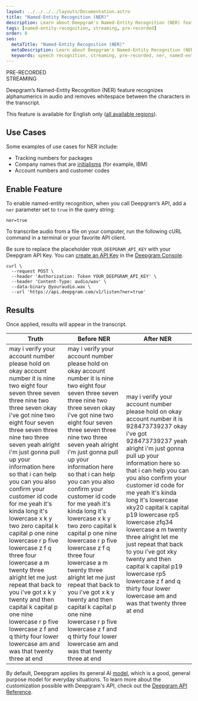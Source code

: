 ---
layout: ../../../../layouts/Documentation.astro
title: "Named-Entity Recognition (NER)"
description: Learn about Deepgram's Named-Entity Recognition (NER) feature, which recognizes alphanumerics in audio and removes whitespace between the characters in the transcript.
tags: [named-entity-recognition, streaming, pre-recorded]
order: 8
seo:
  metaTitle: "Named-Entity Recognition (NER)"
  metaDescription: Learn about Deepgram's Named-Entity Recognition (NER) feature, which recognizes alphanumerics in audio and removes whitespace between the characters in the transcript.
  keywords: speech recognition, streaming, pre-recorded, ner, named-entity recognition, named entity, alphanumerics
---

<div class="badge">PRE-RECORDED</div>
<div class="badge">STREAMING</div>

Deepgram’s Named-Entity Recognition (NER) feature recognizes alphanumerics in audio and removes whitespace between the characters in the transcript.

<Alert type="warning">

This feature is available for English only ([all available regions](/documentation/features/language/#enable-feature)).

</Alert>

## Use Cases

Some examples of use cases for NER include:

- Tracking numbers for packages
- Company names that are [initialisms](/documentation/glossary/#I) (for example, IBM)
- Account numbers and customer codes

## Enable Feature

To enable named-entity recognition, when you call Deepgram’s API, add a `ner` parameter set to `true` in the query string:

`ner=true`

To transcribe audio from a file on your computer, run the following cURL command in a terminal or your favorite API client.

<Alert type="info">

Be sure to replace the placeholder `YOUR_DEEPGRAM_API_KEY` with your Deepgram API Key. You can [create an API Key](/documentation/getting-started/authentication/#create-an-api-key) in the [Deepgram Console](https://console.deepgram.com).

</Alert>

<CodeGroup title="curl">

<CodeBlock label="curl" active>

```curl
curl \
  --request POST \
  --header 'Authorization: Token YOUR_DEEPGRAM_API_KEY' \
  --header 'Content-Type: audio/wav' \
  --data-binary @youraudio.wav \
  --url 'https://api.deepgram.com/v1/listen?ner=true'
```

</CodeBlock>

</CodeGroup>

## Results

Once applied, results will appear in the transcript.

| Truth                                                                                                                                                                                                                                                                                                                                                                                                                                                                                                                                                                                                                                                                                                                                | Before NER                                                                                                                                                                                                                                                                                                                                                                                                                                                                                                                                                                                                                                                                                                                           | After NER                                                                                                                                                                                                                                                                                                                                                                                                                                                                                                                                                                      |
| ------------------------------------------------------------------------------------------------------------------------------------------------------------------------------------------------------------------------------------------------------------------------------------------------------------------------------------------------------------------------------------------------------------------------------------------------------------------------------------------------------------------------------------------------------------------------------------------------------------------------------------------------------------------------------------------------------------------------------------ | ------------------------------------------------------------------------------------------------------------------------------------------------------------------------------------------------------------------------------------------------------------------------------------------------------------------------------------------------------------------------------------------------------------------------------------------------------------------------------------------------------------------------------------------------------------------------------------------------------------------------------------------------------------------------------------------------------------------------------------ | ------------------------------------------------------------------------------------------------------------------------------------------------------------------------------------------------------------------------------------------------------------------------------------------------------------------------------------------------------------------------------------------------------------------------------------------------------------------------------------------------------------------------------------------------------------------------------ |
| may i verify your account number please hold on okay account number it is nine two eight four seven three seven three nine two three seven okay i've got nine two eight four seven three seven three nine two three seven yeah alright i'm just gonna pull up your information here so that i can help you can you also confirm your customer id code for me yeah it's kinda long it's lowercase x k y two zero capital k capital p one nine lowercase r p five lowercase z f q three four lowercase a m twenty three alright let me just repeat that back to you i've got x k y twenty and then capital k capital p one nine lowercase r p five lowercase z f and q thirty four lower lowercase am and was that twenty three at end | may i verify your account number please hold on okay account number it is nine two eight four seven three seven three nine two three seven okay i've got nine two eight four seven three seven three nine two three seven yeah alright i'm just gonna pull up your information here so that i can help you can you also confirm your customer id code for me yeah it's kinda long it's lowercase x k y two zero capital k capital p one nine lowercase r p five lowercase z f q three four lowercase a m twenty three alright let me just repeat that back to you i've got x k y twenty and then capital k capital p one nine lowercase r p five lowercase z f and q thirty four lower lowercase am and was that twenty three at end | may i verify your account number please hold on okay account number it is 928473739237 okay i've got 928473739237 yeah alright i'm just gonna pull up your information here so that i can help you can you also confirm your customer id code for me yeah it's kinda long it's lowercase xky20 capital k capital p19 lowercase rp5 lowercase zfq34 lowercase a m twenty three alright let me just repeat that back to you i've got xky twenty and then capital k capital p19 lowercase rp5 lowercase z f and q thirty four lower lowercase am and was that twenty three at end |

<Alert type="info">

By default, Deepgram applies its general AI [model](/api-reference/#model-pr), which is a good, general purpose model for everyday situations. To learn more about the customization possible with Deepgram's API, check out the [Deepgram API Reference](/api-reference/).

</Alert>
